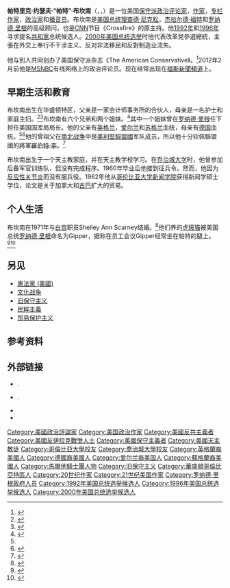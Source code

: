 {{noteTA
|G1 = 美國總統
|1=zh-cn:福克斯; zh-tw:福斯; zh-hk:霍士; 
|2=zh-cn:罗伯特; zh-tw:羅伯特; zh-hk:羅拔;
}}
{{Infobox person
|birthname        = Patrick Joseph Buchanan
|image       = Patrickjbuchanan.JPG
|caption     = 布坎南在2008年
|birth_date  = {{Birth date and age|mf=yes|1938|11|2|}}
|birth_place = 美国华盛顿
|death_place =
|occupation  = 作家，政治评论员
|spouse      = Shelley Ann Scarney
|party=[[共和黨_(美國)|共和黨]]（1960年代–1999年，2004年–至今）<br />改革党（1999年-2002年）
|religion    = [[天主教|天主教]]
|website     = http://buchanan.org/
|alma_mater  = [[乔治城大学|乔治城大学]]（学士，1960年）<br>[[哥伦比亚大学新闻学院|哥伦比亚大学新闻学院]]（文学硕士，1962年）
|}}

'''帕特里克·约瑟夫·“帕特”·布坎南'''（{{lang-en|Patrick Joseph "Pat" Buchanan}}，{{IPAc-en|b|juː|ˈ|k|æ|n|ə|n}}，{{bd|1938年|11月2日|catIdx=}}）是一位美国[[保守派|保守派]][[時事評論員|政治评论家]]，[[作家|作家]]，[[專欄作家|专栏作家]]，[[政治家|政治家]]和[[播音員|播音员]]。布坎南是[[美国总统列表|美国总统]][[理查德·尼克松|理查德·尼克松]]，[[杰拉尔德·福特|杰拉尔德·福特]]和[[罗纳德·里根|罗纳德·里根]]的高级顾问，也是[[CNN|CNN]]节目《Crossfire》的原主持。他[[1992年美国总统选举|1992年]]和[[1996年美国总统选举|1996年]]寻求提名[[共和黨_(美國)|共和黨]]总统候选人。[[2000年美国总统选举|2000年美国总统选举]]时他代表改革党參選總統，主張在外交上奉行不干涉主义、反对非法移民和反對制造业流失。

他与別人共同创办了美国保守派杂志《The American Conservative》。<ref>{{Citation|title= American credo: the place of ideas in US politics|first=Michael |last=Foley| publisher=Oxford University Press | location = US|year=2007|isbn = 0-19-923267-9 | page= 318}}</ref>2012年2月前他是[[MSNBC|MSNBC]]有线网络上的政治评论员。现在经常出现在[[福斯新聞頻道|福斯新聞頻道]]上。

==早期生活和教育==
布坎南出生在华盛顿特区，父亲是一家会计师事务所的合伙人，母亲是一名护士和家庭主妇。<ref name =wargs>{{cite web | url = http://www.wargs.com/political/buchanan.html | title = The Ancestry of Pat Buchanan | publisher = Wargs | first1 = William Addams | last1 = Reitwiesner | first2 = Nolan Kent | last2 = Moran | first3 = Julie Helen | last3 = Otto | accessdate = 2010-06-13 | archive-date = 2018-06-12 | archive-url = https://web.archive.org/web/20180612142656/http://www.wargs.com/political/buchanan.html | dead-url = no }}</ref><ref name="ThomsonGale-Bio">{{cite web |url=http://www.notablebiographies.com/Br-Ca/Buchanan-Pat.html |work=Notable Biographies |title=Pat Buchanan Biography |accessdate=2006-11-01 |publisher=Thomson Gale |archive-date=2018-06-12 |archive-url=https://web.archive.org/web/20180612140813/http://www.notablebiographies.com/Br-Ca/Buchanan-Pat.html |dead-url=no }}</ref>布坎南有六个兄弟和两个姐妹。<ref name = "NNDB">{{cite web | url= http://www.nndb.com/people/053/000023981/ | title= Pat Buchanan | publisher= NNDB | accessdate= 2006-11-01 | archive-date= 2021-03-09 | archive-url= https://web.archive.org/web/20210309144823/https://www.nndb.com/people/053/000023981/ | dead-url= no }}</ref>其中一个姐妹曾在[[罗纳德·里根|罗纳德·里根]]任下担任美国国库局局长。他的父亲有[[英格兰|英格兰]]，[[愛爾蘭裔美國人|爱尔兰]]和[[苏格兰|苏格兰]]血统，母亲有[[德裔美国人|德国]]血统。<ref name = wargs /><ref>{{cite web|url=http://politicalgraveyard.com/bio/buchanan.html|title=Index to Politicians:Buchanan|website=[[The_Political_Graveyard|The Political Graveyard]]|accessdate=2013-08-08|archive-date=2021-02-24|archive-url=https://web.archive.org/web/20210224025650/http://politicalgraveyard.com/bio/buchanan.html|dead-url=no}}</ref>他的曾祖父在[[南北战争|南北战争]]中是[[美利堅聯盟國|美利堅聯盟國]]军队成员，所以他十分钦佩聯盟國的將軍[[羅伯特·李|羅伯特·李]]。<ref name = WaPo-Ironfist>{{cite news| title = The Iron Fist of Pat Buchanan |work= [[The_Washington_Post|The Washington Post]] |date=1992-02-17}}</ref>

布坎南出生于一个天主教家庭，并在天主教学校学习。在[[乔治城大学|乔治城大学]]时，他曾参加后备军官训练队，但没有完成程序。1960年毕业后他接到征兵令。然而，他因为[[反应性关节炎|反应性关节炎]]而没有服兵役。1962年他从[[哥伦比亚大学新闻学院|哥伦比亚大学新闻学院]]获得新闻学硕士学位，论文是关于加拿大和[[古巴|古巴]]扩大的贸易。

==个人生活==
布坎南在1971年与[[白宫|白宫]]职员Shelley Ann Scarney结婚。<ref name = "Creatorsabout">{{cite web |url= http://www.creators.com/opinion/pat-buchanan-about.html |title= About Pat Bunchanan |publisher= Creators Syndicate |accessdate= 2007-01-21 |archive-date= 2016-01-13 |archive-url= https://web.archive.org/web/20160113013253/http://www.creators.com/opinion/pat-buchanan-about.html |dead-url= no }}</ref>他们养的[[虎斑猫|虎斑猫]]被美国总统[[罗纳德·里根|罗纳德·里根]]命名为Gipper，据称在员工会议Gipper经常坐在帕特的腿上。<ref name="NY Observer">{{cite web | url= http://www.observer.com/2009/media/weekend-thousand-stars | title= Weekend of a Thousand Stars | publisher= The New York Observer | date= 2009-05-11 | accessdate= 2011-04-22 | archive-date= 2009-05-14 | archive-url= https://web.archive.org/web/20090514123953/http://www.observer.com/2009/media/weekend-thousand-stars | dead-url= no }}</ref><ref name= "Info Please">{{cite web |url=http://www.infoplease.com/spot/prespets.html |title=New First Pets |publisher=Info Please |date=2000-02-04 |accessdate=2011-04-22 |archive-date=2017-02-27 |archive-url=https://web.archive.org/web/20170227232304/http://www.infoplease.com/spot/prespets.html |dead-url=no }}</ref>

==另见==
{{portal|人物}}
* [[憲法黨_(美國)|憲法黨 (美國)]]
* [[文化战争|文化战争]]
* [[旧保守主义|旧保守主义]]
* [[民粹主義|民粹主義]]
* [[贸易保护主义|贸易保护主义]]

==参考资料==
{{Reflist|2}}

==外部链接==
{{Commons category|Pat Buchanan}}
* {{Citation | url = http://buchanan.org/ | title = 帕特里克·J·布坎南 - 官方网站 | last =  | accessdate = 2014-08-13 | archive-date = 2011-07-25 | archive-url = https://web.archive.org/web/20110725111626/http://www.buchanan.org/ | dead-url = no }}.
* {{Citation | url = https://twitter.com/PatrickBuchanan | title = 帕特·布坎南 - 官方Twitter | format = Twitter | accessdate = 2014-08-13 | archive-date = 2021-03-14 | archive-url = https://web.archive.org/web/20210314162212/https://twitter.com/PatrickBuchanan | dead-url = no }}.
* {{Citation | url = http://buchanan.org/blog/ | last =  | title = 帕特·布坎南 - 官方Blog | format = blog | accessdate = 2014-08-13 | archive-date = 2017-08-15 | archive-url = https://web.archive.org/web/20170815182752/http://buchanan.org/blog/ | dead-url = no }}
* {{C-SPAN|patrickbuchanan}}

{{S-start}}
{{s-ppo}}
{{Succession box| title= 改革党提名的[[美国总统|总统]]候选人| before =[[罗斯·佩罗|罗斯·佩罗]]|after=[[拉尔夫·纳德|拉尔夫·纳德]]|years=[[2000年美国总统选举|2000年]]（第四届）}}
{{end}}
{{Authority control}}
{{1992年美国总统选举}}
{{DEFAULTSORT:Buchanan, Pat}}
[[Category:美國政治評論家|Category:美國政治評論家]]
[[Category:美国政治作家|Category:美国政治作家]]
[[Category:美國反共主義者|Category:美國反共主義者]]
[[Category:美國反伊拉克戰爭人士|Category:美國反伊拉克戰爭人士]]
[[Category:美國保守主義者|Category:美國保守主義者]]
[[Category:美國天主教徒|Category:美國天主教徒]]
[[Category:哥倫比亞大學校友|Category:哥倫比亞大學校友]]
[[Category:喬治城大學校友|Category:喬治城大學校友]]
[[Category:英格蘭裔美國人|Category:英格蘭裔美國人]]
[[Category:德國裔美國人|Category:德國裔美國人]]
[[Category:爱尔兰裔美国人|Category:爱尔兰裔美国人]]
[[Category:蘇格蘭裔美國人|Category:蘇格蘭裔美國人]]
[[Category:馬爾他騎士團人物|Category:馬爾他騎士團人物]]
[[Category:旧保守主义|Category:旧保守主义]]
[[Category:華盛頓哥倫比亞特區人|Category:華盛頓哥倫比亞特區人]]
[[Category:20世纪作家|Category:20世纪作家]]
[[Category:21世纪美国作家|Category:21世纪美国作家]]
[[Category:罗纳德·里根政府人员|Category:罗纳德·里根政府人员]]
[[Category:1992年美国总统选举候选人|Category:1992年美国总统选举候选人]]
[[Category:1996年美国总统选举候选人|Category:1996年美国总统选举候选人]]
[[Category:2000年美国总统选举候选人|Category:2000年美国总统选举候选人]]